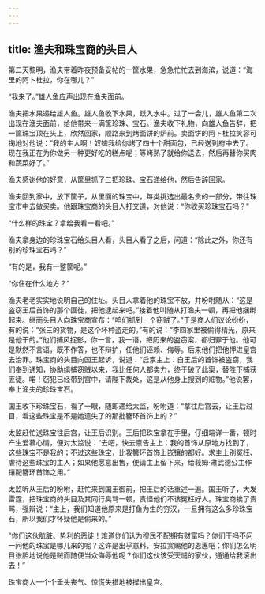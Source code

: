 ```yaml
---
---
---
```

title: 渔夫和珠宝商的头目人
---




第二天黎明，渔夫带着昨夜预备妥帖的一筐水果，急急忙忙去到海滨，说道：“海里的阿卜杜拉，你在哪儿？”

“我来了。”雄人鱼应声出现在渔夫面前。

渔夫把水果递给雄人鱼。雄人鱼收下水果，跃入水中。过了一会儿，雄人鱼第二次出现在渔夫面前，给他带来一满筐珍珠、宝石。渔夫收下礼物，向雄人鱼告辞，把一筐珠宝顶在头上，欣然回家，顺路来到烤面饼的炉前。卖面饼的阿卜杜拉笑容可掬地对他说：“我的主人啊！奴婢我给你烤了四十个甜面包，已经送到府中去了。现在我正在为你做另一种更好吃的糕点呢；等烤熟了就给你送去，然后再替你买肉和蔬菜好了。”

渔夫感谢他的好意，从筐里抓了三把珍珠、宝石递给他，然后告辞回家。

渔夫回到家中，放下筐子，从里面的珠宝中，每类挑选出最名贵的一部分，带往珠宝市中去做买卖。他跟珠宝商的头目人打交道，对他说：“你收买珍珠宝石吗？”

“什么样的珠宝？拿给我看一看吧。”

渔夫拿身边的珍珠宝石给头目人看，头目人看了之后，问道：“除此之外，你还有别的珍珠宝石吗？”

“有的是，我有一整筐呢。”

“你住在什么地方？”

渔夫老老实实地说明自己的住址。头目人拿着他的珠宝不放，并吩咐随从：“这是盗窃王后首饰的那个匪徒，把他逮起来吧。”接着他叫随从打渔夫一顿，再把他捆绑起来。继而头目人向珠宝商宣布：“咱们抓到一个窃贼了。”于是商人们议论纷纷，有的说：“张三的货物，是这个坏种盗走的。”有的说：“李四家里被偷得精光，原来是他干的。”他们捕风捉影，你一言，我一语，把历来的盗窃案，都归罪于他。他可是默然不言语，既不作答，也不辩护，任他们诬赖、侮辱。后来他们把他押进皇宫去治罪。珠宝商的头目向国王起诉，说道：“启禀主上：自王后的首饰被盗窃，我们奉到通知，协助缉捕窃贼以来，我比任何人都卖力，终于破了此案，替陛下捕获匪徒。喏！窃犯已经带到宫中，请陛下裁处，这是从他身上搜到的赃物。”他说罢，奉上渔夫的珍珠宝石。

国王收下珍珠宝石，看了一眼，随即递给太监，吩咐道：“拿往后宫去，让王后过目，看这些珠宝是不是她遗失了的那批簪环首饰上的？”

太监赶忙送珠宝往后宫，让王后识别。王后把珠宝拿在手里，仔细端详一番，顿时产生爱慕心情，便对太监说：“去吧，快去禀告主上：我的首饰从原地方找到了，这些珠宝不是我的；不过这些珠宝，比我簪环首饰上嵌镶的都好。求主上别冤枉、虐待这些珠宝的主人；如果他愿意出售，便请主上留下来，给莪姆·肃武德公主作镶配簪环首饰之用。”

太监听从王后的吩咐，赶忙来到国王御前，把王后的话重述一遍。国王听了，大发雷霆，把珠宝商的头目及其同行臭骂一顿，责怪他们不该冤枉好人。珠宝商挨了责骂，强辩说：“主上，我们知道他原来是打鱼为生的穷汉，一旦拥有这么多珍珠宝石，所以我们才怀疑他是偷来的。”

“你们这伙肮脏、势利的恶徒！难道你们认为穆民不配拥有财富吗？你们干吗不问一问他的珠宝是哪儿来的呢？这许是出乎意料，安拉赏赐他的恩惠吧；你们怎么明目张胆地说他是贼而随便当众侮辱他呢？你们这伙该受天谴的家伙，通通给我滚出去！”

珠宝商人一个个垂头丧气、惊慌失措地被撵出皇宫。
